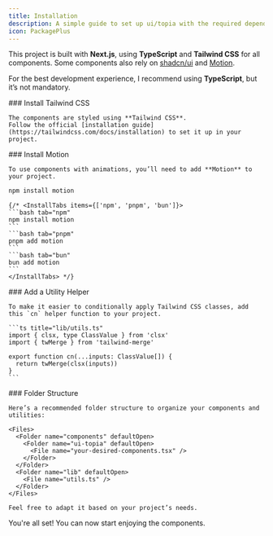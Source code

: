 ```yaml
---
title: Installation
description: A simple guide to set up ui/topia with the required dependencies and structure.
icon: PackagePlus
---
```


This project is built with **Next.js**, using **TypeScript** and **Tailwind CSS** for all components. Some components also rely on [shadcn/ui](https://ui.shadcn.com/docs/installation) and [Motion](https://motion.dev).  

For the best development experience, I recommend using **TypeScript**, but it’s not mandatory.

<Steps>
  <Step>
    ### Install Tailwind CSS

    The components are styled using **Tailwind CSS**.  
    Follow the official [installation guide](https://tailwindcss.com/docs/installation) to set it up in your project.
  </Step>

  <Step>
    ### Install Motion

    To use components with animations, you’ll need to add **Motion** to your project.


```bash
npm install motion
```

    {/* <InstallTabs items={['npm', 'pnpm', 'bun']}>
    ```bash tab="npm"
    npm install motion
    ```
    ```bash tab="pnpm"
    pnpm add motion
    ```
    ```bash tab="bun"
    bun add motion
    ```
    </InstallTabs> */}
  </Step>

  <Step>
    ### Add a Utility Helper

    To make it easier to conditionally apply Tailwind CSS classes, add this `cn` helper function to your project.

    ```ts title="lib/utils.ts"
    import { clsx, type ClassValue } from 'clsx'
    import { twMerge } from 'tailwind-merge'

    export function cn(...inputs: ClassValue[]) {
      return twMerge(clsx(inputs))
    }
    ```
  </Step>

  <Step>
    ### Folder Structure

    Here’s a recommended folder structure to organize your components and utilities:

    <Files>
      <Folder name="components" defaultOpen>
        <Folder name="ui-topia" defaultOpen>
          <File name="your-desired-components.tsx" />
        </Folder>
      </Folder>
      <Folder name="lib" defaultOpen>
        <File name="utils.ts" />
      </Folder>
    </Files>

    Feel free to adapt it based on your project’s needs.
  </Step>
</Steps>

You're all set! You can now start enjoying the components.
